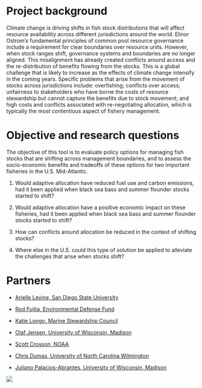 
# Project background

Climate change is driving shifts in fish stock distributions that will affect resource availability across different jurisdictions around the world. Elinor Ostrom’s fundamental principles of common pool resource governance include a requirement for clear boundaries over resource units. However, when stock ranges shift, governance systems and boundaries are no longer aligned. This misalignment has already created conflicts around access and the re-distribution of benefits flowing from the stocks. This is a global challenge that is likely to increase as the effects of climate change intensify in the coming years. Specific problems that arise from the movement of stocks across jurisdictions include: overfishing; conflicts over access; unfairness to stakeholders who have borne the costs of resource stewardship but cannot capture the benefits due to stock movement; and high costs and conflicts associated with re-negotiating allocation, which is typically the most contentious aspect of fishery management.

# Objective and research questions

The objective of this tool is to evaluate policy options for managing fish stocks that are shifting across management boundaries, and to assess the socio-economic benefits and tradeoffs of these options for two important fisheries in the U.S. Mid-Atlantic.

1. Would  adaptive allocation  have reduced fuel use and carbon emissions, had it been applied when black sea bass and summer flounder stocks started to shift?

2. Would adaptive allocation have a positive economic impact on these fisheries, had it been applied when black sea bass and summer flounder stocks started to shift?

3.	How can conflicts around allocation be reduced in the context of shifting stocks?

4.	Where else in the U.S.  could this type of solution be applied to alleviate the challenges that arise when stocks shift?


# Partners

- [Arielle Levine, San Diego State University](https://geography.sdsu.edu/people/bios/levine)

- [Rod Fujita, Environmental Defense Fund](https://www.edf.org/people/rod-m-fujita)

- [Katie Longo, Marine Stewardship Council](https://www.researchgate.net/profile/Catherine-Longo)

- [Olaf Jensen, University of Wisconsin, Madison](https://limnology.wisc.edu/staff/jensen-olaf/)

- [Scott Crosson, NOAA](https://www.fisheries.noaa.gov/contact/scott-crosson-phd)

- [Chris Dumas, University of North Carolina Wilmington](https://csbapp.uncw.edu/data/fs/vita.aspx?id=8307)

- [Juliano Palacios-Abrantes, University of Wisconsin, Madison](https://limnology.wisc.edu/staff/palacios-abrantes-juliano/)


![](../www/logo_all2.png)

